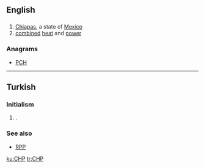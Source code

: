 ==English==

==={{abbreviation-old|en}}===
{{head|en}}

# [[Chiapas]], a state of [[Mexico]]
# [[combined]] [[heat]] and [[power]]

===Anagrams===
* [[PCH#English|PCH]]

----

==Turkish==

===Initialism===
{{tr-initialism}}

# {{context|politics|lang=tr}} {{initialism of|Cumhuriyet Halk Partisi|lang=tr|nodot=1}} {{gloss|Republican People's Party}}.

===See also===
* [[RPP]]

[[ku:CHP]]
[[tr:CHP]]
